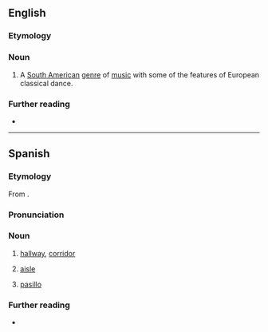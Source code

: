 ==English==

===Etymology===
{{bor|en|es|pasillo|lit=corridor}}

===Noun===
{{en-noun|-}}

# {{lb|en|music genre}} A [[South American]] [[genre]] of [[music]] with some of the features of European classical dance.

===Further reading===
* {{pedia}}

----

==Spanish==

===Etymology===
From {{suffix|es|paso|illo}}.

===Pronunciation===
{{es-IPA}}

===Noun===
{{es-noun|m}}

# [[hallway]], [[corridor]]
#: {{syn|es|corredor}}
#: {{ux|es|El baño está por el '''pasillo'''.|The bathroom is just down the '''hall'''.}}
# [[aisle]]
#: {{ux|es|Yo prefería un asiento de '''pasillo''' en el vuelo si no le importa.|I'd prefer an '''aisle''' seat on the flight if you don't mind.}}
# {{lb|es|music genre|Latin America}} [[#English|pasillo]]

===Further reading===
* {{R:es:DRAE}}